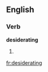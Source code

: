 
==English==

===Verb===
'''desiderating'''

# {{present participle of|[[desiderate]]}}

[[fr:desiderating]]
